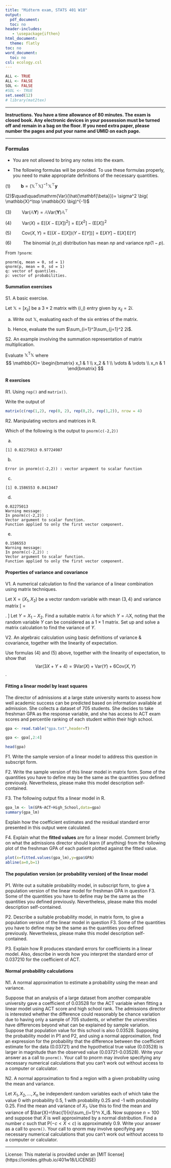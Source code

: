---
title: "Midterm exam, STATS 401 W18"
output:
  pdf_document:
  toc: no
header-includes:
   - \usepackage{ifthen}
html_document:
  theme: flatly
toc: no
word_document:
  toc: no
csl: ecology.csl
---
  

```{r preliminaries,echo=F,cache=F}
ALL <- TRUE
ALL <- FALSE
SOL <- FALSE
#SOL <- TRUE
set.seed(12)
# library(mat2tex)
```


\ifthenelse{\isodd{1}}{
 \newcommand\exam[1]{#1} %% exam paper
 \newcommand\solution[1]{}
}{ 
 \newcommand\exam[1]{} %% solutions
 \newcommand\solution[1]{{\bf Solution}. #1}
} 

\newcommand\mat[1]{\mathbb{#1}}
\newcommand\vect[1]{\boldsymbol{\mathrm{#1}}}
\newcommand\transpose{{\scriptscriptstyle \mathrm{T}}}
\newcommand\prob{\mathrm{P}}
\newcommand\E{\mathrm{E}}
\newcommand\SE{\mathrm{SE}}
\newcommand\var{\mathrm{Var}}
\newcommand\cov{\mathrm{Cov}}


\exam{
$\quad\quad\quad$ \textbf{Name}:

$\quad\quad\quad$ \textbf{UMID}:
}

-----------
  
**Instructions. You have a time allowance of 80 minutes.  The exam is closed book. Any electronic devices in your possession must be turned off and remain in a bag on the floor. If you need extra paper, please number the pages and put your name and UMID on each page.**
  
-----------
  
### Formulas
  
* You are not allowed to bring any notes into the exam. 

* The following formulas will be provided. To use these formulas properly, you need to make appropriate definitions of the necessary quantities.

(1)$\quad\quad\mathbf{b}=\big(\mathbb{X}^\top \mathbb{X} \big)^{-1}\, \mathbb{X}^\top\mathbf{y}$

(2)$\quad\quad\var(\hat{\mathbf{\beta}})= \sigma^2 \big( \mathbb{X}^\top \mathbb{X} \big)^{-1}$

(3)$\quad\quad\var(\mathbb{A}\mathbf{Y})=\mathbb{A}\var(\mathbf{Y})\mathbb{A}^\top$

(4)$\quad\quad\var(X)=\E\big[ (X-\E[X])^2\big] = \E[X^2]-\big(\E[X]\big)^2$

(5)$\quad\quad\cov(X,Y)=\E\big[ \big(X-\E[X]\big)\big(Y-\E[Y]\big)\big] = \E[XY]-\E[X]\,\E[Y]$

(6)$\quad\quad$
The binomial ($n,p$) distribution has mean $np$ and variance $np(1-p)$.

\vspace{1cm}

From `?pnorm`:
```
pnorm(q, mean = 0, sd = 1)
qnorm(p, mean = 0, sd = 1)
q: vector of quantiles.
p: vector of probabilities.
```

\exam{\newpage}

#### Summation exercises

S1. A basic exercise.

Let $\mat{X}=[x_{ij}]$ be a $3\times 2$ matrix with $(i,j)$ entry given by $x_{ij}=2i$.

(a) Write out $\mat{X}$, evaluating each of the six entries of the matrix.

\exam{\vspace{5cm}}

\solution{[1 point]

\[ \mat{X}=\begin{bmatrix} 2 & 2 \\ 4& 4 \\ 6 & 6 \end{bmatrix}\]
}

(b) Hence, evaluate the sum $\sum_{i=1}^3\sum_{j=1}^2 2i$.

\exam{\vspace{5cm}}

\solution{[1 point]

$\sum_{i=1}^3\sum_{j=1}^2 2i = 24$.

}

S2. An example involving the summation representation of matrix multiplication.

Evaluate $\mat{X}^\transpose\mat{X}$ where
$$
\mat{X}=
\begin{bmatrix}
x_1 & 1 \\
x_2 & 1 \\
\vdots & \vdots  \\
x_n & 1
\end{bmatrix}
$$

\solution{[2 points]

\[\mat{X}^\transpose\mat{X} = \begin{bmatrix}
\sum_{i=1}^n x_i^2 & \sum_{i=1}^n x_i \\
\sum_{i=1}^n x_i & n
\end{bmatrix}\]
}

\exam{\newpage}

#### R exercises

R1. Using `rep()` and `matrix()`. 

Write the output of 
```{r, eval = F}
matrix(c(rep(1,2), rep(0, 2), rep(0,2), rep(1,2)), nrow = 4)
```

\solution{[2 points]
\[
\begin{bmatrix}
1 & 0 \\
1 & 0 \\
0 & 1 \\
0 & 1
\end{bmatrix}
\]
}

\exam{\vspace{9cm}}

R2. Manipulating vectors and matrices in R.

Which of the following is the output to `pnorm(c(-2,2))`

a) 
```
[1] 0.02275013 0.97724987
```

b) 
```
Error in pnorm(c(-2,2)) : vector argument to scalar function
```

c) 
```
[1] 0.1586553 0.8413447
```

d) 
```
0.02275013
Warning message:
In pnorm(c(-2,2)) :
Vector argument to scalar function. 
Function applied to only the first vector component.
```

e) 
```
0.1586553
Warning message:
In pnorm(c(-2,2)) :
Vector argument to scalar function. 
Function applied to only the first vector component.
```

\solution{[1 point] (a)}

\exam{\newpage}

#### Properties of variance and covariance

V1. A numerical calculation to find the variance of a linear combination using matrix techniques.

Let $\vect{X} = (X_1, X_2)$ be a vector random variable with mean $(3,4)$ and variance matrix 
\[
\mat{V}=\begin{bmatrix}2 & 1 \\ 1 & 3 \end{bmatrix}.
\]
Let $Y=X_1-X_2$. Find a suitable matrix $\mat{A}$ for which $Y=\mat{A}\vect{X}$, noting that the random variable $Y$ can be considered as a $1\times 1$ matrix.
Set up and solve a matrix calculation to find the variance of $Y$.

\solution{ [2 points]

Set $\mat{A} = [1 \; -1]$. Then,
\[
\var(X_1-X_2)=\var(\mat{A}\vect{X}) = \mat{A}\var(X)\mat{A}^\transpose
= 3.
\]
Note that the mean of $\vect{X}$ is irrelevant for this question.
}

\exam{\vspace{9cm}}

V2. An algebraic calculation using basic definitions of variance & covariance, together with the linearity of expectation.

Use formulas (4) and (5) above, together with the linearity of expectation, to show that $$\var(3X+Y+4)=9\var(X)+\var(Y)+6\cov(X,Y)$$.

\solution{[2 points]

First note that, from (4), adding a constant doesn't change the variance so $\var(3X+Y+4)=\var(3X+Y)$. Therefore,
\[\begin{array}{rcl}
\var(3X+Y+4) &=& \E[(3X+Y)^2] - (\E[3X+Y])^2 \\
&=& \E[ 9X^2 + Y^2+ 6XY] - (3\E[X]+\E[Y])^2 \\
&=& 9\E[X^2]+\E[Y^2] + 6\E[XY] 
- \big\{ 9\E[X]^2+\E[Y]^2 + 6\E[X]\, \E[Y] \big\}\\
&=& 9\big\{ \E[X^2]-\E[X]^2\big\}
   + \big\{ \E[Y^2]-\E[Y]^2\big\}
   + 6\big\{\E[XY]-\E[X]\, \E[Y]\big\}\\
&= &
9\var(X)+\var(Y)+6\cov(X,Y)
\end{array}\]
}

\exam{\vspace{9cm}}


\exam{\newpage}

#### Fitting a linear model by least squares 

The director of admissions at a large state university wants to assess how well academic success can be predicted based on information available at admission. 
She collects a dataset of 705 students.
She decides to take freshman GPA as the response variable, and she has access to ACT exam scores and percentile ranking of each student within their high school. 

```{r read_data}
gpa <- read.table("gpa.txt",header=T)
```

```{r clean_data,echo=F}
gpa <- gpa[,2:4]
```

```{r head}
head(gpa)
```





F1. Write the sample version of a linear model to address this question in subscript form.

\solution{[2 points]

The model is
\[ y_i=b_1x_{i1}+b_2x_{i2}+b_3+e_i,
\quad i=1,\dots,n
\]
where $y_i$ is freshman GPA for as the response variable for student $i$, $x_{i1}$ is the ACT exam score for this student, $x_{i2}$ is the percentile ranking of the student within their high school, and $n=705$. $e_i$ is the residual error for student $i$. $b_1$, $b_2$ and $b_3$ are coefficients chosen by least squares. 
}

\exam{\newpage}

F2. Write the sample version of this linear model in matrix form. Some of the quantities you have to define may be the same as the quantities you defined previously. Nevertheless, please make this model description self-contained. 

\solution{[2 points]

The model is
\[ \vect{y}=\mat{X}\vect{b} + \vect{e},
\]
where

\begin{itemize}
\item $\vect{y}=(y_1,\dots,y_n)$ is a vector of freshman GPA scores with $n=705$

\item $\mat{X}=[x_{ij}]$ is a $n\times 3$ matrix with $x_{i1}$ being the ACT exam score for student $i$, $x_{i2}$ being the percentile ranking of the student within their high school, and $x_{i3}=1$ for $i=1,\dots,n$.

\item $\vect{b}=(b_1,b_2,b_3)$ is a vector of coefficients, chosen by least squares.

\item $\vect{e}=(e_1,\dots,e_n)$ is a vector of residuals.

\item All vectors are interpreted as column vectors.

\end{itemize}

}

\exam{\vspace{11cm}}

F3. The following output fits a linear model in R.
```{r lm_patients}
gpa_lm <- lm(GPA~ACT+High_School,data=gpa) 
summary(gpa_lm)
```
Explain how the coefficient estimates and the residual standard error presented in this output were calculated.

\solution{[2 points]

The coefficient estimates are the vector $\vect{b}$ from F2, calculated by least squares using the formula
\[
\vect{b}=\big(\mat{X}^\transpose \mat{X}\big)^{-1} \mat{X}^\transpose \vect{y}.
\]
}

\exam{\vspace{8cm}}

F4. Explain what the __fitted values__ are for a linear model. Comment briefly on what the admissions director should learn (if anything) from the following plot of the freshman GPA of each patient plotted against the fitted value.
```{r fitted_patients}
plot(x=fitted.values(gpa_lm),y=gpa$GPA)
abline(a=0,b=1)
```

\solution{[2 points]

The fitted values are the values of the response variables with the rersidual errors removed. The vector $\vect{\hat y}=(\hat y_1,\dots,\hat y_n)$ of fitted values is calculated as
\[
\vect{\hat y}= \mat{X}\vect{b} = \mat{X}\big(\mat{X}^\transpose \mat{X}\big)^{-1} \mat{X}^\transpose \vect{y}.
\]
Plotting the response against the fitted values, we see that the explanatory variables can explain around 1 GPA point out of the total spread of around 3 GPA points. (We will see later that other things to look for are (a) there are no noticeable extreme points, known as outliers; (b) the points are roughly football shaped, but with somewhat higher variability at lower values of fitted GPA.)
}

\exam{\vspace{8cm}}

#### The population version (or probability version) of the linear model

P1. Write out a suitable probability model, in subscript form, to give a population version of the linear model for freshman GPA in question F3. Some of the quantities you have to define may be the same as the quantities you defined previously. Nevertheless, please make this model description self-contained. 

\solution{[2 points]

The probability model is
\[ Y_i=\beta_1x_{i1}+\beta_2x_{i2}+\beta_3+\epsilon_i,
\quad i=1,\dots,n
\]
where $Y_i$ models freshman GPA for student $i$, $x_{i1}$ is the ACT exam score for this student, $x_{i2}$ is the percentile ranking of the student within their high school, and $n=705$. The measurement error model is that $\epsilon_1,\dots,\epsilon_n$ are independent random variables with mean zero and variance $\sigma^2$. 
$\beta_1$, $\beta_2$ and $\beta_3$ are unknown constants which model the relationship between the response and explanatory variables. 
}

\exam{\newpage}

P2. Describe a suitable probability model, in matrix form, to give a population version of the linear model in question F3. Some of the quantities you have to define may be the same as the quantities you defined previously. Nevertheless, please make this model description self-contained. 

\solution{[2 points]

The probability model (also known as the population model) is
\[ \vect{Y}=\mat{X}\vect{\beta} + \vect{\epsilon},
\]
where

\begin{itemize}
\item $\vect{Y}=(Y_1,\dots,Y_n)$ is a vector random variable modeling  freshman GPA scores, with $n=705$.

\item $\mat{X}=[x_{ij}]$ is a $n\times 3$ matrix with $x_{i1}$ being the ACT exam score for student $i$, $x_{i2}$ being the percentile ranking of the student within their high school, and $x_{i3}=1$ for $i=1,\dots,n$. This exactly matches the definition in F2.

\item $\vect{\beta}=(\beta_1,\beta_2,\beta_3)$ is the true but unknown vector of coefficients.

\item $\vect{\epsilon}=(\epsilon_1,\dots,\epsilon_n)$ is a vector random variable modeling chance variation. It follows the measurement error model, with $\E[\vect{\epsilon}]=\vect{0}$ and $\var(\vect{\epsilon})= \sigma^2\mat{I}$ where $\mat{I}$ is the $n\times n$ identity matrix and $\sigma$ is the measurement standard deviation.

\item All vectors are interpreted as column vectors.
\end{itemize}

}

\exam{\vspace{12cm}}

P3. Explain how R produces standard errors for coefficients in a linear model. Also, describe in words how you interpret the standard error of 0.037210 for the coefficient of ACT.

\solution{[2 points]

The estimated residual standard error is computed as
\[
s = \sqrt{\frac{1}{n-3}\sum_{i=1}^n (y_i -\hat y_i)^2}.
\]
The variance of $\vect{\hat\beta}$ is 
\[
\var(\vect{\hat\beta})= \sigma^2 \big(\mat{X}^\transpose \mat{X}\big)^{-1}
\]
which is estimated by
\[
\mat{V}= s^2 \big(\mat{X}^\transpose \mat{X}\big)^{-1}.
\]
Then, the standard error for $b_1$ is $\sqrt{\mat{V}_{11}}$.
We interpret this as an estimate of the standard deviation of the estimates of the coefficient for ACT score in many draws from the probability model.
}


\exam{\newpage}

#### Normal probability calculations

N1. A normal approximation to estimate a probability using the mean and variance.

Suppose that an analysis of a large dataset from another comparable university gave a coefficient of 0.03528 for the ACT variable when fitting a linear model using ACT score and high school rank. The admissions director is interested whether the difference could reasonably be chance variation due to having only a sample of 705 students, or whether the universities have differences beyond what can be explained by sample variation. Suppose that population value for this school is also 0.03528. Supposing the probability model in P1 and P2, and using a normal approximation, find an expression for the probability that the difference between the coefficient estimate for the data (0.03721) and the hypothetical true value (0.03528) is larger in magnitude than the observed value (0.03721-0.03528). Write your answer as a call to `pnorm()`. Your call to pnorm may involve specifying any necessary numerical calculations that you can't work out without access to a computer or calculator.



\solution{[2 points]
\texttt{1-pnorm(0.03721,mu=0.03538,sd=0.005939)}
gives the probability of observing a bigger value of the estimated coefficient under the assumed model, making a normal approximation using the calculated standard error.
By symmetry, the chance of the difference being larger in magnitude (i.e., too large or too small) is twice the chance of being bigger. So, the answer is
\texttt{2(1-pnorm(0.03721,mu=0.03538,sd=0.005939))}
}

\exam{\vspace{6cm}}

N2. A normal approximation to find a region with a given probability using the mean and variance.

Let $X_1,X_2,\dots,X_n$ be independent random variables each of which take the value 0 with probability 0.5, 1 with probability 0.25 and -1 with probability 0.25. 
Find the mean and variance of $X_1$. Use this to find the mean and variance of $\bar{X}=\frac{1}{n}\sum_{i=1}^n X_i$. 
Now suppose $n=100$ and suppose that $\bar X$ is well approximated by a normal distribution. Find a number $c$ such that $\prob(-c<\bar X<c)$ is approximately 0.9. 
Write your answer as a call to `qnorm()`. Your call to qnorm may involve specifying any necessary numerical calculations that you can't work out without access to a computer or calculator.

\solution{ [3 points]
\[\begin{array}{rcl}
\E[X_1] &=& 0\times 0.5 + (-1)\times 0.25 + 1\times 0.25 = 0
\\
\E[X_1^2] &=& 0 \times 0.5 + (-1)^2\times 0.25 + 1^2\times 0.25 = 1
\\
\var(X_1) &=& \E[X_1^2] - \big(\E[X_1]\big)^2 = 1
\\
\E[\bar X] &=& \E[X_1]=0
\\
\var(\bar X) &=& \frac{1}{100^2}\times 100\var(X_1) = 0.01
\end{array}\]
Then, making a normal approximation, we can call
\texttt{c <- qnorm(0.95,mu=0,sd=0.1)}
to obtain a value $c$ with a probability of 0.05 to the right. By symmetry, this also has a probability of 0.05 to the left of -c, giving a probability of $0.9$ for $[-c,c]$.
}

\exam{\vspace{6cm}}



--------
License: This material is provided under an [MIT license] (https://ionides.github.io/401w18/LICENSE)


